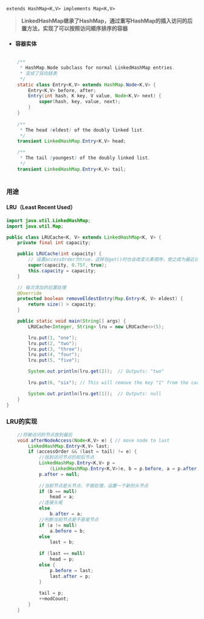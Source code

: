 `extends HashMap<K,V> implements Map<K,V>`

> **LinkedHashMap继承了HashMap，通过重写HashMap的插入访问的后置方法，实现了可以按照访问顺序排序的容器**

* #### 容器实体

```java

    /**
     * HashMap.Node subclass for normal LinkedHashMap entries.
     * 变成了双向链表
     */
    static class Entry<K,V> extends HashMap.Node<K,V> {
        Entry<K,V> before, after;
        Entry(int hash, K key, V value, Node<K,V> next) {
            super(hash, key, value, next);
        }
    }
    
    /**
     * The head (eldest) of the doubly linked list.
     */
    transient LinkedHashMap.Entry<K,V> head;

    /**
     * The tail (youngest) of the doubly linked list.
     */
    transient LinkedHashMap.Entry<K,V> tail;
    
```

### 用途

#### LRU（Least Recent Used）

```java
import java.util.LinkedHashMap;
import java.util.Map;

public class LRUCache<K, V> extends LinkedHashMap<K, V> {
    private final int capacity;

    public LRUCache(int capacity) {
        // 设置accessOrder为true，这样在get()时也会改变元素顺序，使之成为最近访问的。
        super(capacity, 0.75f, true);
        this.capacity = capacity;
    }

    // 每次添加的后置处理
    @Override
    protected boolean removeEldestEntry(Map.Entry<K, V> eldest) {
        return size() > capacity;
    }

    public static void main(String[] args) {
        LRUCache<Integer, String> lru = new LRUCache<>(5);

        lru.put(1, "one");
        lru.put(2, "two");
        lru.put(3, "three");
        lru.put(4, "four");
        lru.put(5, "five");

        System.out.println(lru.get(2));  // Outputs: "two"
        
        lru.put(6, "six"); // This will remove the key "1" from the cache because of the capacity limit.

        System.out.println(lru.get(1));  // Outputs: null
    }
}


  ```

### LRU的实现

```java
    //将被访问的节点放到最后
    void afterNodeAccess(Node<K,V> e) { // move node to last
        LinkedHashMap.Entry<K,V> last;
        if (accessOrder && (last = tail) != e) {
            //找到访问节点的前后节点
            LinkedHashMap.Entry<K,V> p =
                (LinkedHashMap.Entry<K,V>)e, b = p.before, a = p.after;
            p.after = null;
            
            //当前节点是头节点，不做处理，设置一下新的头节点
            if (b == null)
                head = a;
            //连接头尾
            else
                b.after = a;
            //判断当前节点是不是尾节点    
            if (a != null)
                a.before = b;
            else
                last = b;
                
            if (last == null)
                head = p;
            else {
                p.before = last;
                last.after = p;
            }
            
            tail = p;
            ++modCount;
        }
    }

```
